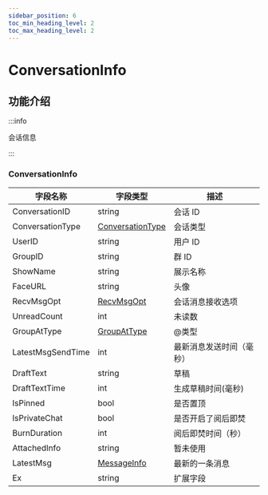 ```yaml
---
sidebar_position: 6
toc_min_heading_level: 2
toc_max_heading_level: 2
---
```


# ConversationInfo

## 功能介绍

:::info

会话信息

:::

### ConversationInfo

| 字段名称          | 字段类型                                           | 描述                                                                  |
| ----------------- | -------------------------------------------------- | --------------------------------------------------------------------- |
| ConversationID    | string                                             | 会话 ID                                                               |
| ConversationType  | [ConversationType](docs/sdks/enum/conversationType.mdx)         | 会话类型                                                              |
| UserID            | string                                             | 用户 ID                                                               |
| GroupID           | string                                             | 群 ID                                                                 |
| ShowName          | string                                             | 展示名称                                                              |
| FaceURL           | string                                             | 头像                                                                  |
| RecvMsgOpt        | [RecvMsgOpt](docs/sdks/enum/recvMsgOpt.mdx)        | 会话消息接收选项 |
| UnreadCount       | int                                                | 未读数                                                                |
| GroupAtType       | [GroupAtType](docs/sdks/enum/groupAtType.mdx)      | @类型                                                                 |
| LatestMsgSendTime | int                                                | 最新消息发送时间（毫秒）                                              |
| DraftText         | string                                             | 草稿                                                                  |
| DraftTextTime     | int                                                | 生成草稿时间(毫秒)                                                          |
| IsPinned          | bool                                               | 是否置顶                                                              |
| IsPrivateChat     | bool                                               | 是否开启了阅后即焚                                                    |
| BurnDuration      | int                                                | 阅后即焚时间（秒）                                                    |                                                        |
| AttachedInfo      | string                                             | 暂未使用                                                              |
| LatestMsg         | [MessageInfo](docs/sdks/class/message/messageInfo.mdx) | 最新的一条消息                                                            |
| Ex                | string                                             | 扩展字段                                                        |
